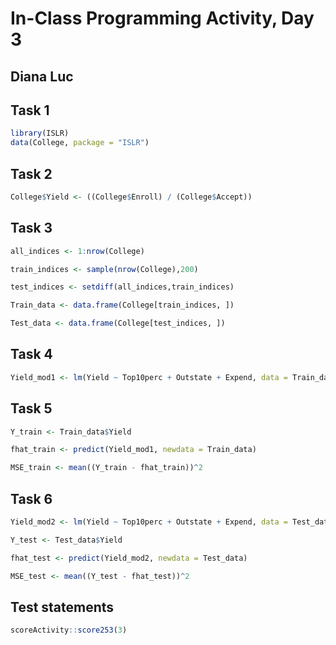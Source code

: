 # In-Class Programming Activity, Day 3

## Diana Luc

## Task 1
```r
library(ISLR)
data(College, package = "ISLR")
```

## Task 2
```r
College$Yield <- ((College$Enroll) / (College$Accept))
```

## Task 3
```r
all_indices <- 1:nrow(College)

train_indices <- sample(nrow(College),200)

test_indices <- setdiff(all_indices,train_indices)

Train_data <- data.frame(College[train_indices, ])

Test_data <- data.frame(College[test_indices, ])
```

## Task 4
```r
Yield_mod1 <- lm(Yield ~ Top10perc + Outstate + Expend, data = Train_data)
```

## Task 5
```r
Y_train <- Train_data$Yield

fhat_train <- predict(Yield_mod1, newdata = Train_data)

MSE_train <- mean((Y_train - fhat_train))^2
```
## Task 6
```r
Yield_mod2 <- lm(Yield ~ Top10perc + Outstate + Expend, data = Test_data )

Y_test <- Test_data$Yield

fhat_test <- predict(Yield_mod2, newdata = Test_data)

MSE_test <- mean((Y_test - fhat_test))^2
```

## Test statements

```r
scoreActivity::score253(3)
```